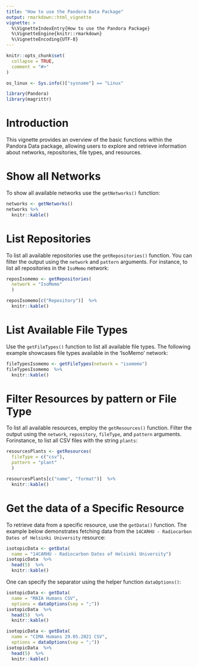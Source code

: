 ```yaml
---
title: "How to use the Pandora Data Package"
output: rmarkdown::html_vignette
vignette: >
  %\VignetteIndexEntry{How to use the Pandora Package}
  %\VignetteEngine{knitr::rmarkdown}
  %\VignetteEncoding{UTF-8}
---
```


```r
knitr::opts_chunk$set(
  collapse = TRUE,
  comment = "#>"
)

os_linux <- Sys.info()["sysname"] == "Linux"
```

```r
library(Pandora)
library(magrittr)
```

# Introduction

This vignette provides an overview of the basic functions within the Pandora 
Data package, allowing users to explore and retrieve information about networks, 
repositories, file types, and resources.


# Show all Networks

To show all available networks use the `getNetworks()` function:

```r
networks <- getNetworks()
networks %>% 
  knitr::kable()
```

# List Repositories

To list all available repositories use the `getRepositories()` function. You can 
filter the output using the `network` and `pattern` arguments. For instance, to 
list all repositories in the `IsoMemo` network:

```r
reposIsomemo <- getRepositories(
  network = "IsoMemo"
  )

reposIsomemo[c("Repository")]  %>% 
  knitr::kable()
```

# List Available File Types

Use the `getFileTypes()` function to list all available file types. The 
following example showcases file types available in the 'IsoMemo' network:

```r
fileTypesIsomemo <- getFileTypes(network = "isomemo")
fileTypesIsomemo  %>% 
  knitr::kable()
```

# Filter Resources by pattern or File Type

To list all available resources, employ the `getResources()` function. Filter 
the output using the `network`, `repository`, `fileType`, and `pattern` 
arguments. Forinstance, to list all CSV files with the string `plants`:


```r
resourcesPlants <- getResources(
  fileType = c("csv"),
  pattern = "plant"
  )

resourcesPlants[c("name", "format")]  %>% 
  knitr::kable()
```

# Get the data of a Specific Resource

To retrieve data from a specific resource, use the `getData()` function. The 
example below demonstrates fetching data from the 
`14CARHU - Radiocarbon Dates of Helsinki University` resource:


```r
isotopicData <- getData(
  name = "14CARHU - Radiocarbon Dates of Helsinki University") 
isotopicData  %>% 
  head(5)  %>% 
  knitr::kable()
```
One can specify the separator using the helper function `dataOptions()`:

```r
isotopicData <- getData(
  name = "MAIA Humans CSV",
  options = dataOptions(sep = ";")) 
isotopicData  %>% 
  head(5)  %>% 
  knitr::kable()

isotopicData <- getData(
  name = "CIMA Humans 29.05.2021 CSV",
  options = dataOptions(sep = ";")) 
isotopicData  %>% 
  head(5)  %>% 
  knitr::kable()
```